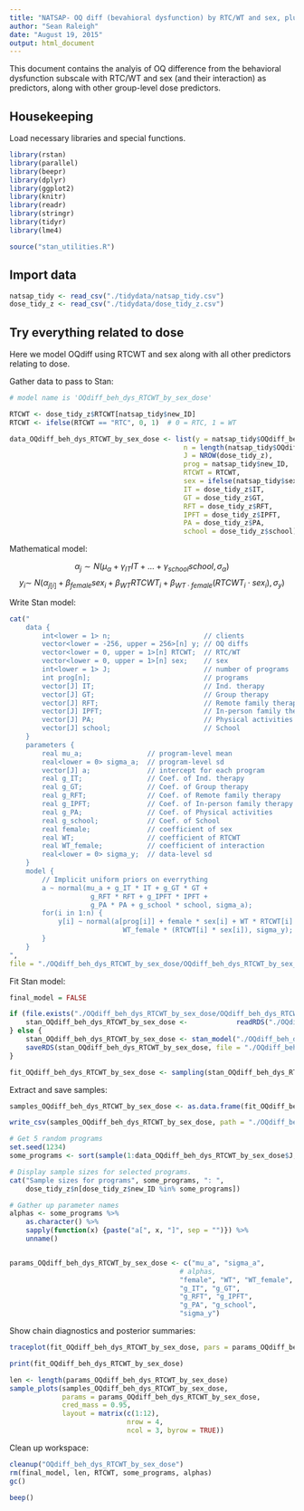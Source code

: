 ```yaml
---
title: "NATSAP- OQ diff (bevahioral dysfunction) by RTC/WT and sex, plus dose predictors"
author: "Sean Raleigh"
date: "August 19, 2015"
output: html_document
---
```


This document contains the analyis of OQ difference from the behavioral dysfunction subscale with RTC/WT and sex (and their interaction) as predictors, along with other group-level dose predictors.

## Housekeeping

Load necessary libraries and special functions.

```r
library(rstan)
library(parallel)
library(beepr)
library(dplyr)
library(ggplot2)
library(knitr)
library(readr)
library(stringr)
library(tidyr)
library(lme4)
```

```r
source("stan_utilities.R")
```

## Import data

```r
natsap_tidy <- read_csv("./tidydata/natsap_tidy.csv")
dose_tidy_z <- read_csv("./tidydata/dose_tidy_z.csv")
```


## Try everything related to dose

Here we model OQdiff using RTCWT and sex along with all other predictors relating to dose.

Gather data to pass to Stan:

```r
# model name is 'OQdiff_beh_dys_RTCWT_by_sex_dose'

RTCWT <- dose_tidy_z$RTCWT[natsap_tidy$new_ID]
RTCWT <- ifelse(RTCWT == "RTC", 0, 1)  # 0 = RTC, 1 = WT

data_OQdiff_beh_dys_RTCWT_by_sex_dose <- list(y = natsap_tidy$OQdiff_beh_dys,
                                           n = length(natsap_tidy$OQdiff_beh_dys),
                                           J = NROW(dose_tidy_z),
                                           prog = natsap_tidy$new_ID,
                                           RTCWT = RTCWT,
                                           sex = ifelse(natsap_tidy$sex == "MALE", 0, 1),
                                           IT = dose_tidy_z$IT,
                                           GT = dose_tidy_z$GT,
                                           RFT = dose_tidy_z$RFT,
                                           IPFT = dose_tidy_z$IPFT,
                                           PA = dose_tidy_z$PA,
                                           school = dose_tidy_z$school)
```

Mathematical model:

$$ \alpha_{j} \sim N\left( \mu_{\alpha} + \gamma_{IT} IT + \dots + \gamma_{school} school, \sigma_{\alpha} \right) $$
$$ y_{i} \sim ~ N\left( \alpha_{j[i]} + \beta_{female} sex_{i} + 
        \beta_{WT} RTCWT_{i} +
        \beta_{WT \cdot female}  (RTCWT_{i} \cdot sex_{i} \right), \sigma_{y}) $$

Write Stan model:

```r
cat("
    data {
        int<lower = 1> n;                       // clients
        vector<lower = -256, upper = 256>[n] y; // OQ diffs
        vector<lower = 0, upper = 1>[n] RTCWT;  // RTC/WT
        vector<lower = 0, upper = 1>[n] sex;    // sex
        int<lower = 1> J;                       // number of programs
        int prog[n];                            // programs
        vector[J] IT;                           // Ind. therapy
        vector[J] GT;                           // Group therapy
        vector[J] RFT;                          // Remote family therapy
        vector[J] IPFT;                         // In-person family therapy
        vector[J] PA;                           // Physical activities
        vector[J] school;                       // School
    }
    parameters {
        real mu_a;                // program-level mean
        real<lower = 0> sigma_a;  // program-level sd 
        vector[J] a;              // intercept for each program
        real g_IT;                // Coef. of Ind. therapy
        real g_GT;                // Coef. of Group therapy
        real g_RFT;               // Coef. of Remote family therapy
        real g_IPFT;              // Coef. of In-person family therapy
        real g_PA;                // Coef. of Physical activities
        real g_school;            // Coef. of School
        real female;              // coefficient of sex
        real WT;                  // coefficient of RTCWT
        real WT_female;           // coefficient of interaction
        real<lower = 0> sigma_y;  // data-level sd
    }
    model {
        // Implicit uniform priors on everrything
        a ~ normal(mu_a + g_IT * IT + g_GT * GT +
                    g_RFT * RFT + g_IPFT * IPFT +
                    g_PA * PA + g_school * school, sigma_a);
        for(i in 1:n) {
            y[i] ~ normal(a[prog[i]] + female * sex[i] + WT * RTCWT[i] + 
                            WT_female * (RTCWT[i] * sex[i]), sigma_y);
        }
    }
",
file = "./OQdiff_beh_dys_RTCWT_by_sex_dose/OQdiff_beh_dys_RTCWT_by_sex_dose.stan")
```

Fit Stan model:

```r
final_model = FALSE

if (file.exists("./OQdiff_beh_dys_RTCWT_by_sex_dose/OQdiff_beh_dys_RTCWT_by_sex_dose.rds") & final_model == TRUE) {
    stan_OQdiff_beh_dys_RTCWT_by_sex_dose <-            readRDS("./OQdiff_beh_dys_RTCWT_by_sex_dose/OQdiff_beh_dys_RTCWT_by_sex_dose.rds")
} else {
    stan_OQdiff_beh_dys_RTCWT_by_sex_dose <- stan_model("./OQdiff_beh_dys_RTCWT_by_sex_dose/OQdiff_beh_dys_RTCWT_by_sex_dose.stan")
    saveRDS(stan_OQdiff_beh_dys_RTCWT_by_sex_dose, file = "./OQdiff_beh_dys_RTCWT_by_sex_dose/OQdiff_beh_dys_RTCWT_by_sex_dose.rds")
}

fit_OQdiff_beh_dys_RTCWT_by_sex_dose <- sampling(stan_OQdiff_beh_dys_RTCWT_by_sex_dose, data = data_OQdiff_beh_dys_RTCWT_by_sex_dose)
```

Extract and save samples:

```r
samples_OQdiff_beh_dys_RTCWT_by_sex_dose <- as.data.frame(fit_OQdiff_beh_dys_RTCWT_by_sex_dose)

write_csv(samples_OQdiff_beh_dys_RTCWT_by_sex_dose, path = "./OQdiff_beh_dys_RTCWT_by_sex_dose/OQdiff_beh_dys_RTCWT_by_sex_dose.csv")

# Get 5 random programs
set.seed(1234)
some_programs <- sort(sample(1:data_OQdiff_beh_dys_RTCWT_by_sex_dose$J, 5))

# Display sample sizes for selected programs.
cat("Sample sizes for programs", some_programs, ": ",
    dose_tidy_z$n[dose_tidy_z$new_ID %in% some_programs])

# Gather up parameter names
alphas <- some_programs %>%
    as.character() %>%
    sapply(function(x) {paste("a[", x, "]", sep = "")}) %>%
    unname()


params_OQdiff_beh_dys_RTCWT_by_sex_dose <- c("mu_a", "sigma_a",
                                          # alphas,
                                          "female", "WT", "WT_female",
                                          "g_IT", "g_GT",
                                          "g_RFT", "g_IPFT",
                                          "g_PA", "g_school",
                                          "sigma_y")
```

Show chain diagnostics and posterior summaries:

```r
traceplot(fit_OQdiff_beh_dys_RTCWT_by_sex_dose, pars = params_OQdiff_beh_dys_RTCWT_by_sex_dose, inc_warmup = FALSE)

print(fit_OQdiff_beh_dys_RTCWT_by_sex_dose)

len <- length(params_OQdiff_beh_dys_RTCWT_by_sex_dose)
sample_plots(samples_OQdiff_beh_dys_RTCWT_by_sex_dose,
             params = params_OQdiff_beh_dys_RTCWT_by_sex_dose,
             cred_mass = 0.95,
             layout = matrix(c(1:12),
                             nrow = 4,
                             ncol = 3, byrow = TRUE))
```

Clean up workspace:

```r
cleanup("OQdiff_beh_dys_RTCWT_by_sex_dose")
rm(final_model, len, RTCWT, some_programs, alphas)
gc()
```


```r
beep()
```
